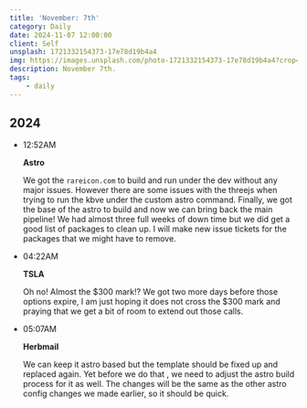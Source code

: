 ```yaml
---
title: 'November: 7th'
category: Daily
date: 2024-11-07 12:00:00
client: Self
unsplash: 1721332154373-17e78d19b4a4
img: https://images.unsplash.com/photo-1721332154373-17e78d19b4a4?crop=entropy&cs=srgb&fm=jpg&ixid=MnwzNjM5Nzd8MHwxfHJhbmRvbXx8fHx8fHx8fDE2ODE3NDg2ODY&ixlib=rb-4.0.3&q=85
description: November 7th.
tags:
    - daily
---
```



## 2024

-	12:52AM

	**Astro**

	We got the `rareicon.com` to build and run under the dev without any major issues.
	However there are some issues with the threejs when trying to run the kbve under the custom astro command.
	Finally, we got the base of the astro to build and now we can bring back the main pipeline!
	We had almost three full weeks of down time but we did get a good list of packages to clean up.
	I will make new issue tickets for the packages that we might have to remove.
	

-	04:22AM

	**TSLA**

	Oh no! Almost the $300 mark!?
	We got two more days before those options expire, I am just hoping it does not cross the $300 mark and praying that we get a bit of room to extend out those calls.

-	05:07AM

	**Herbmail**

	We can keep it astro based but the template should be fixed up and replaced again.
	Yet before we do that , we need to adjust the astro build process for it as well.
	The changes will be the same as the other astro config changes we made earlier, so it should be quick.